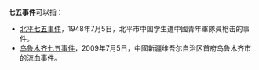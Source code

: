 '''七五事件'''可以指：

*[[北平七五事件|北平七五事件]]，1948年7月5日，北平市中国学生遭中國青年軍隊員枪击的事件。
*[[乌鲁木齐七五事件|乌鲁木齐七五事件]]，2009年7月5日，中國新疆维吾尔自治区首府乌鲁木齐市的流血事件。

{{Disambig|Q|Cat=四字消歧义}}
